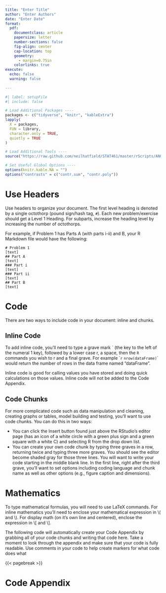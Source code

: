 ```yaml
---
title: "Enter Title"
author: "Enter Authors"
date: "Enter Date"
format: 
  pdf: 
    documentclass: article
    papersize: letter
    number-sections: false
    fig-align: center
    cap-location: top
    geometry: 
      - margin=0.75in
    colorlinks: true
execute: 
  echo: false
  warning: false
  
---
```


```r
#| label: setupFile
#| include: false

# Load Additional Packages ----
packages <- c("tidyverse", "knitr", "kableExtra") 
lapply(
  X = packages,
  FUN = library,
  character.only = TRUE,
  quietly = TRUE
)

# Load Additional Tools ----
source("https://raw.github.com/neilhatfield/STAT461/master/rScripts/ANOVATools.R")

# Set Useful Global Options ----
options(knitr.kable.NA = "")
options("contrasts" = c("contr.sum", "contr.poly"))

```

# Use Headers

Use headers to organize your document. The first level heading is denoted by a single octothorp (pound sign/hash tag, `#`). Each new problem/exercise should get a Level 1 Heading. For subparts, increase the heading level by increasing the number of octothorps.

For example, if Problem 1 has Parts A (with parts i-ii) and B, your R Markdown file would have the following:

    # Problem 1
    [text]
    ## Part A
    [text]
    ### Part i
    [text]
    ### Part ii
    [text]
    ## Part B
    [text]

# Code

There are two ways to include code in your document: inline and chunks.

## Inline Code

To add inline code, you'll need to type a grave mark \` (the key to the left of the numeral 1 key), followed by a lower case r, a space, then the `R` commands you wish to r and a final grave. For example \``r` `nrow(dataFrame)`\` would return the number of rows in the data frame named "dataFrame".

Inline code is good for calling values you have stored and doing quick calculations on those values. Inline code will not be added to the Code Appendix.

## Code Chunks

For more complicated code such as data manipulation and cleaning, creating graphs or tables, model building and testing, you'll want to use code chunks. You can do this in two ways:

-   You can click the Insert button found just above the RStudio's editor page (has an icon of a white circle with a green plus sign and a green square with a white C) and selecting R from the drop down list.
-   You can create your own code chunk by typing three graves in a row, returning twice and typing three more graves. You should see the editor become shaded gray for those three lines. You will want to write your code starting in the middle blank line. In the first line, right after the third grave, you'll want to set options including coding language and chunk name as well as other options (e.g., figure caption and dimensions).

# Mathematics

To type mathematical formulas, you will need to use LaTeX commands. For inline mathematics you'll need to enclose your mathematical expression in \\( and \\). For display math (on it's own line and centered), enclose the expression in \\[ and \\].

The following code will automatically create your Code Appendix by grabbing all of your code chunks and writing that code here. Take a moment to look through the appendix and make sure that your code is fully readable. Use comments in your code to help create markers for what code does what


{{< pagebreak >}}

# Code Appendix

```r
```
